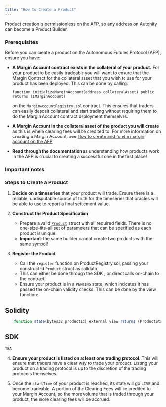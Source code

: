 ```yaml
---
title: "How to Create a Product"
---
```


Product creation is permissionless on the AFP, so any address on Autonity can become a Product Builder.

### Prerequisites

Before you can create a product on the Autonomous Futures Protocol (AFP), ensure you have:

- **A Margin Account contract exists in the collateral of your product.** For your product to be easily tradeable you will want to ensure that the Margin Contract for the collateral asset that you wish to use for your product has been deployed. This can be done by calling:
  
    `function initializeMarginAccount(address collateralAsset) public returns (IMarginAccount)`
    
    on the `MarginAccountRegistry.sol` contract. This ensures that traders can easily deposit collateral and start trading without requiring them to do the Margin Account contract deployment themselves.
- **A Margin Account in the collateral asset of the product you will create** as this is where clearing fees will be credited to. For more information on creating a Margin Account, see [How to create and fund a margin account on the AFP](/getting-started.qmd#how-to-create-and-fund-a-margin-account-on-the-afp)
- **Read through the documentation** as understanding how products work in the AFP is crucial to creating a successful one in the first place!


### Important notes


### Steps to Create a Product

1. **Decide on a timeseries** that your product will trade. Ensure there is a reliable, undisputable source of truth for the timeseries that oracles will be able to use to report a final settlement value.
   
2. **Construct the Product Specification**
   - Prepare a valid [`Product`](/product-specification.qmd#product-specification-for-dated-futures) struct with all required fields. There is no one-size-fits-all set of parameters that can be specified as each product is unique.
   - **Important:** the same builder cannot create two products with the same symbol!

3. **Register the Product**
   - Call the `register` function on ProductRegistry.sol, passing your constructed `Product` struct as calldata.
   - This can either be done through the SDK <add reference to SDK on product registration>, or direct calls on-chain to the contract.
   - Ensure your product is in a `PENDING` state, which indicates it has passed the on-chain validity checks. This can be done by the view function:

:::: {.panel-tabset}
## Solidity
```javascript
    function state(bytes32 productId) external view returns (ProductState)
```
## SDK
```python
TBA
```
:::

4. **Ensure your product is listed on at least one trading protocol**. This will ensure that traders have a clear way to trade your product. Listing your product on a trading protocol is up to the discretion of the trading protocols themselves. 
   
5. Once the `startTime` of your product is reached, its state will go `LIVE` and become tradeable. A portion of the Clearing Fees will be credited to your Margin Account, so the more volume that is traded through your product, the more clearing fees will be accrued.

